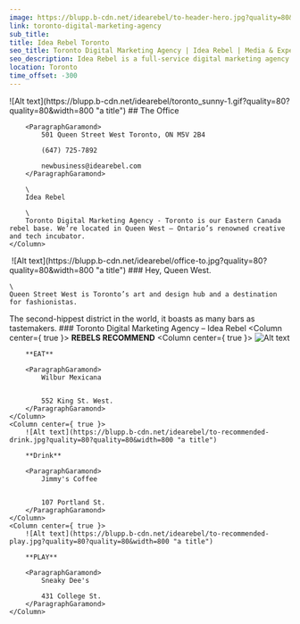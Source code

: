 ```yaml
---
image: https://blupp.b-cdn.net/idearebel/to-header-hero.jpg?quality=80&width=800
link: toronto-digital-marketing-agency
sub_title:
title: Idea Rebel Toronto
seo_title: Toronto Digital Marketing Agency | Idea Rebel | Media & Experiences
seo_description: Idea Rebel is a full-service digital marketing agency in Toronto offering media buying & strategy, digital experiences, marketing campaigns
location: Toronto
time_offset: -300
---
```


<Column2>
    <Column>
        ![Alt text](https://blupp.b-cdn.net/idearebel/toronto_sunny-1.gif?quality=80?quality=80&width=800 "a title")
    </Column>
    <Column>
        ## The Office

        <ParagraphGaramond>
            501 Queen Street West Toronto, ON M5V 2B4

            (647) 725-7892

            newbusiness@idearebel.com
        </ParagraphGaramond>

        \
        Idea Rebel

        \
        Toronto Digital Marketing Agency - Toronto is our Eastern Canada rebel base. We’re located in Queen West – Ontario’s renowned creative and tech incubator.
    </Column>
</Column2>
<Column>
    <Image>
        ![Alt text](https://blupp.b-cdn.net/idearebel/office-to.jpg?quality=80?quality=80&width=800 "a title")
    </Image>
</Column>
<Column>
    ### Hey, Queen West.

    \
    Queen Street West is Toronto’s art and design hub and a destination for fashionistas.
The second-hippest district in the world, it boasts as many bars as tastemakers.
</Column>
<Column>
    ### Toronto Digital Marketing Agency – Idea Rebel
</Column>
<Column center={ true }>
    **REBELS RECOMMEND**
</Column>
<Column3>
    <Column center={ true }>
        ![Alt text](https://blupp.b-cdn.net/idearebel/to-recommended-eat.jpg?quality=80?quality=80&width=800 "a title")

        **EAT**

        <ParagraphGaramond>
            Wilbur Mexicana


            552 King St. West.
        </ParagraphGaramond>
    </Column>
    <Column center={ true }>
        ![Alt text](https://blupp.b-cdn.net/idearebel/to-recommended-drink.jpg?quality=80?quality=80&width=800 "a title")

        **Drink**

        <ParagraphGaramond>
            Jimmy's Coffee


            107 Portland St.
        </ParagraphGaramond>
    </Column>
    <Column center={ true }>
        ![Alt text](https://blupp.b-cdn.net/idearebel/to-recommended-play.jpg?quality=80?quality=80&width=800 "a title")

        **PLAY**

        <ParagraphGaramond>
            Sneaky Dee's

            431 College St.
        </ParagraphGaramond>
    </Column>
</Column3>
